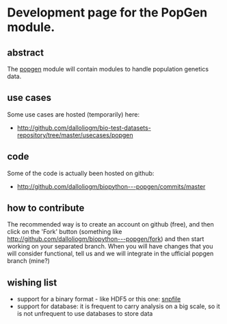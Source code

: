 =Development page for the PopGen module.=

==abstract==
The [[popgen]] module will contain modules to handle population genetics data.

==use cases==
Some use cases are hosted (temporarily) here:
* http://github.com/dalloliogm/bio-test-datasets-repository/tree/master/usecases/popgen

==code==
Some of the code is actually been hosted on github:
* http://github.com/dalloliogm/biopython---popgen/commits/master

==how to contribute==
The recommended way is to create an account on github (free), and then click on the 'Fork' button (something like http://github.com/dalloliogm/biopython---popgen/fork) and then start working on your separated branch.
When you will have changes that you will consider functional, tell us and we will integrate in the ufficial popgen branch (mine?)

==wishing list==
* support for a binary format - like HDF5 or this one: [http://lists.open-bio.org/pipermail/biopython/2008-December/004830.html snpfile]
* support for database: it is frequent to carry analysis on a big scale, so it is not unfrequent to use databases to store data